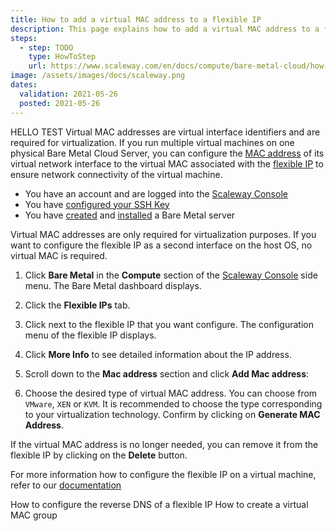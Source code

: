 ```yaml
---
title: How to add a virtual MAC address to a flexible IP
description: This page explains how to add a virtual MAC address to a flexible IP
steps:
  - step: TODO
    type: HowToStep
    url: https://www.scaleway.com/en/docs/compute/bare-metal-cloud/how-to/add-virtual-mac-address/
image: /assets/images/docs/scaleway.png
dates:
  validation: 2021-05-26
  posted: 2021-05-26
---
```


HELLO TEST Virtual MAC addresses are virtual interface identifiers and are required for virtualization. If you run multiple virtual machines on one physical Bare Metal Cloud Server, you can configure the [MAC address](https://en.wikipedia.org/wiki/MAC_address) of its virtual network interface to the virtual MAC associated with the [flexible IP](/compute/bare-metal-cloud/concepts/#flexible-ip) to ensure network connectivity of the virtual machine.

<Message type="requirement">

- You have an account and are logged into the [Scaleway Console](https://console.scaleway.com) 
- You have [configured your SSH Key](/console/my-project/how-to/create-ssh-key)
- You have [created](/compute/bare-metal-cloud/how-to/create-server) and [installed](/compute/bare-metal-cloud/how-to/install-server) a Bare Metal server

</Message>

<Message type="tip">

  Virtual MAC addresses are only required for virtualization purposes. If you want to configure the flexible IP as a second interface on the host OS, no virtual MAC is required.

</Message>

1. Click **Bare Metal** in the **Compute** section of the [Scaleway Console](https://console.scaleway.com) side menu. The Bare Metal dashboard displays.

2. Click the **Flexible IPs** tab.

3. Click <Icon name="more" /> next to the flexible IP that you want configure. The configuration menu of the flexible IP displays.

4. Click **More Info** to see detailed information about the IP address.

5. Scroll down to the **Mac address** section and click **Add Mac address**:
<Lightbox src="assets/scaleway-flexible_vmac.png" alt="" />

6. Choose the desired type of virtual MAC address. You can choose from `VMware`, `XEN` or `KVM`. It is recommended to choose the type corresponding to your virtualization technology. Confirm by clicking on **Generate MAC Address**.

If the virtual MAC address is no longer needed, you can remove it from the flexible IP by clicking on the **Delete** button.

For more information how to configure the flexible IP on a virtual machine, refer to our [documentation](/compute/bare-metal-cloud/how-to/configure-flexible-ip/)

<Navigation title="See Also">
  <PreviousButton to="/compute/bare-metal-cloud/how-to/configure-reverse-dns-flexible-ip/">How to configure the reverse DNS of a flexible IP</PreviousButton>
  <NextButton to="/compute/bare-metal-cloud/how-to/create-virtual-mac-group/">How to create a virtual MAC group</NextButton>
</Navigation>
